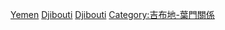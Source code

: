 [[Category:吉布地邊界|Yemen]]
[[Category:葉門邊界|Djibouti]]
[[Category:海上邊界|Djibouti]]
[[Category:吉布地-葉門關係|Category:吉布地-葉門關係]]